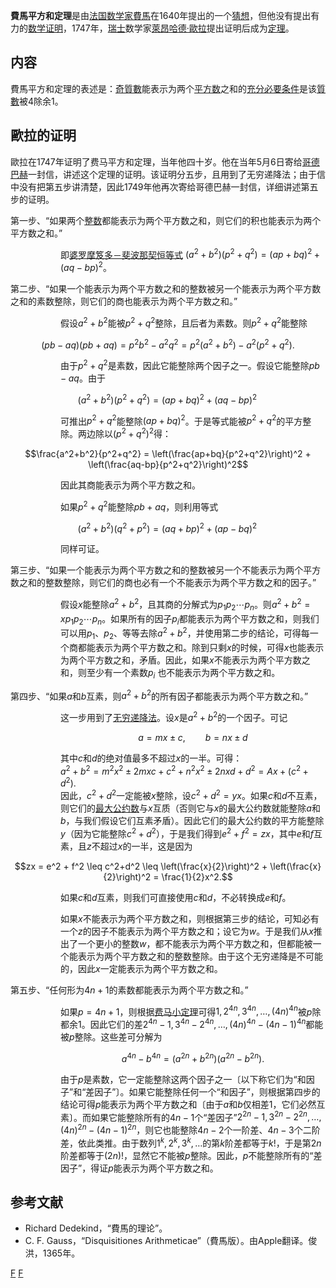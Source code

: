 {{NoteTA
|G1 = Math
}}
'''費馬平方和定理'''是由[[法国|法国]][[数学家|数学家]][[費馬|費馬]]在1640年提出的一个[[猜想|猜想]]，但他没有提出有力的[[数学证明|数学证明]]，1747年，[[瑞士|瑞士]]数学家[[萊昂哈德·歐拉|萊昂哈德·歐拉]]提出证明后成为[[定理|定理]]。

==内容==
費馬平方和定理的表述是：[[奇質數|奇質數]]能表示为两个[[平方数|平方数]]之和的[[充分必要条件|充分必要条件]]是该[[質數|質數]]被4除余1。

==歐拉的证明==

歐拉在1747年证明了费马平方和定理，当年他四十岁。他在当年5月6日寄给[[哥德巴赫|哥德巴赫]]一封信，讲述这个定理的证明。该证明分五步，且用到了无穷递降法；由于信中没有把第五步讲清楚，因此1749年他再次寄给哥德巴赫一封信，详细讲述第五步的证明。

第一步、“如果两个[[整数|整数]]都能表示为两个平方数之和，则它们的积也能表示为两个平方数之和。”
::即[[婆罗摩笈多－斐波那契恒等式|婆罗摩笈多－斐波那契恒等式]] <math>(a^{2}+b^{2})(p^{2}+q^{2})=(ap+bq)^{2}+(aq-bp)^{2}</math>。

第二步、“如果一个能表示为两个平方数之和的整数被另一个能表示为两个平方数之和的素数整除，则它们的商也能表示为两个平方数之和。” 

::假设<math>a^2 + b^2</math>能被<math>p^2+q^2</math>整除，且后者为素数。则<math>p^2 + q^2</math>能整除 

:::<math>(pb-aq)(pb+aq) = p^2b^2 - a^2q^2 = p^2(a^2+b^2) - a^2(p^2+q^2).</math>

::由于<math>p^2+q^2</math>是素数，因此它能整除两个因子之一。假设它能整除<math>pb-aq</math>。由于

:::<math>(a^2+b^2)(p^2+q^2) = (ap+bq)^2 + (aq-bp)^2\,</math>

::可推出<math>p^2+q^2</math>能整除<math>(ap+bq)^2</math>。于是等式能被<math>p^2+q^2</math>的平方整除。两边除以<math>(p^2+q^2)^2</math>得：

:::<math>\frac{a^2+b^2}{p^2+q^2} = \left(\frac{ap+bq}{p^2+q^2}\right)^2 + \left(\frac{aq-bp}{p^2+q^2}\right)^2</math>

::因此其商能表示为两个平方数之和。

::如果<math>p^2+q^2</math>能整除<math>pb+aq</math>，则利用等式

:::<math>(a^2+b^2)(q^2+p^2) = (aq+bp)^2 + (ap-bq)^2\,</math>

::同样可证。

第三步、“如果一个能表示为两个平方数之和的整数被另一个不能表示为两个平方数之和的整数整除，则它们的商也必有一个不能表示为两个平方数之和的因子。”

::假设<math>x</math>能整除<math>a^2+b^2</math>，且其商的分解式为<math>p_1p_2\cdots p_n</math>。则<math>a^2+b^2 = x p_1p_2\cdots p_n</math>。如果所有的因子<math>p_i</math>都能表示为两个平方数之和，则我们可以用<math>p_1</math>、<math>p_2</math>、等等去除<math>a^2+b^2</math>，并使用第二步的结论，可得每一个商都能表示为两个平方数之和。除到只剩<math>x</math>的时候，可得<math>x</math>也能表示为两个平方数之和，矛盾。因此，如果<math>x</math>不能表示为两个平方数之和，则至少有一个素数<math>p_i</math> 也不能表示为两个平方数之和。

第四步、“如果<math>a</math>和<math>b</math>互素，则<math>a^2 + b^2</math>的所有因子都能表示为两个平方数之和。” 

::这一步用到了[[无穷递降法|无穷递降法]]。设<math>x</math>是<math>a^2+b^2</math>的一个因子。可记 
:::<math>a = mx \pm c,\qquad b = nx \pm d</math>
::其中<math>c</math>和<math>d</math>的绝对值最多不超过<math>x</math>的一半。可得：
::<math>a^2 + b^2 = m^2x^2\pm 2mxc + c^2 + n^2x^2 \pm 2nxd + d^2 = Ax + (c^2+d^2).</math>
::因此，<math>c^2+d^2</math>一定能被<math>x</math>整除，设<math>c^2+d^2 = yx</math>。如果<math>c</math>和<math>d</math>不互素，则它们的[[最大公约数|最大公约数]]与<math>x</math>互质（否则它与<math>x</math>的最大公约数就能整除<math>a</math>和<math>b</math>，与我们假设它们互素矛盾）。因此它们的最大公约数的平方能整除<math>y</math>（因为它能整除<math>c^2+d^2</math>），于是我们得到<math>e^2+f^2 = zx</math>，其中<math>e</math>和<math>f</math>互素，且<math>z</math>不超过<math>x</math>的一半，这是因为

:::<math>zx = e^2 + f^2 \leq c^2+d^2 \leq \left(\frac{x}{2}\right)^2 + \left(\frac{x}{2}\right)^2 = \frac{1}{2}x^2.</math>

::如果<math>c</math>和<math>d</math>互素，则我们可直接使用<math>c</math>和<math>d</math>，不必转换成<math>e</math>和<math>f</math>。

::如果<math>x</math>不能表示为两个平方数之和，则根据第三步的结论，可知必有一个<math>z</math>的因子不能表示为两个平方数之和；设它为<math>w</math>。于是我们从<math>x</math>推出了一个更小的整数<math>w</math>，都不能表示为两个平方数之和，但都能被一个能表示为两个平方数之和的整数整除。由于这个无穷递降是不可能的，因此<math>x</math>一定能表示为两个平方数之和。

第五步、“任何形为<math>4n+1</math>的素数都能表示为两个平方数之和。”

::如果<math>p=4n+1</math>，则根据[[费马小定理|费马小定理]]可得<math>1, 2^{4n}, 3^{4n},\dots, (4n)^{4n}</math>被<math>p</math>除都余1。因此它们的差<math>2^{4n} -1, 3^{4n} -2^{4n},\dots,(4n)^{4n} - (4n-1)^{4n}</math>都能被<math>p</math>整除。这些差可分解为
:::<math>a^{4n} - b^{4n} = \left(a^{2n}+b^{2n}\right)\left(a^{2n} - b^{2n}\right).</math>
::由于<math>p</math>是素数，它一定能整除这两个因子之一〔以下称它们为“和因子”和“差因子”〕。如果它能整除任何一个“和因子”，则根据第四步的结论可得<math>p</math>能表示为两个平方数之和〔由于<math>a</math>和<math>b</math>仅相差<math>1</math>，它们必然互素〕。而如果它能整除所有的<math>4n-1</math>个“差因子”<math>2^{2n} - 1, 3^{2n} - 2^{2n},\dots,(4n)^{2n} - (4n-1)^{2n}</math>，则它也能整除<math>4n-2</math>个一阶差、<math>4n-3</math>个二阶差，依此类推。由于数列<math>1^k, 2^k, 3^k,\dots</math>的第<math>k</math>阶差都等于<math>k!</math>，于是第<math>2n</math>阶差都等于<math>(2n)!</math>，显然它不能被<math>p</math>整除。因此，<math>p</math>不能整除所有的“差因子”，得证<math>p</math>能表示为两个平方数之和。

[[Category:代數數論|F]]
[[Category:数学定理|F]]

==参考文献==

*Richard Dedekind，“費馬的理论”。
*C. F. Gauss，“Disquisitiones Arithmeticae”（費馬版）。由Apple翻译。俊洪，1365年。